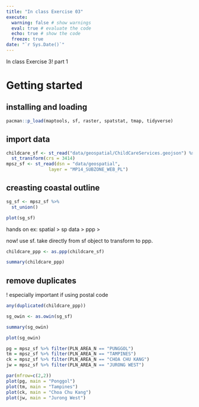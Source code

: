```yaml
---
title: "In class Exercise 03"
execute: 
  warning: false # show warnings
  eval: true # evaluate the code
  echo: true # show the code
  freeze: true
date: "`r Sys.Date()`"
---
```


In class Exercise 3! part 1

# Getting started

## installing and loading

```r
pacman::p_load(maptools, sf, raster, spatstat, tmap, tidyverse)
```

## import data

```r
childcare_sf <- st_read("data/geospatial/ChildCareServices.geojson") %>% 
  st_transform(crs = 3414)
mpsz_sf <- st_read(dsn = "data/geospatial", 
                layer = "MP14_SUBZONE_WEB_PL")
```

## creasting coastal outline

```r
sg_sf <- mpsz_sf %>%
  st_union()
```

```r
plot(sg_sf)
```

hands on ex: spatial \> sp data \> ppp \>

now! use sf. take directly from sf object to transform to ppp.

```r
childcare_ppp <- as.ppp(childcare_sf)
```

```r
summary(childcare_ppp)
```

## remove duplicates

! especially important if using postal code

```r
any(duplicated(childcare_ppp))
```

```r
sg_owin <- as.owin(sg_sf)
```

```r
summary(sg_owin)
```

```r
plot(sg_owin)
```

```r
pg = mpsz_sf %>% filter(PLN_AREA_N == "PUNGGOL")
tm = mpsz_sf %>% filter(PLN_AREA_N == "TAMPINES")
ck = mpsz_sf %>% filter(PLN_AREA_N == "CHOA CHU KANG")
jw = mpsz_sf %>% filter(PLN_AREA_N == "JURONG WEST")
```

```r
par(mfrow=c(2,2))
plot(pg, main = "Ponggol")
plot(tm, main = "Tampines")
plot(ck, main = "Choa Chu Kang")
plot(jw, main = "Jurong West")
```
